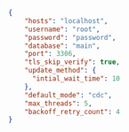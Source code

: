 
```json title="OLAKE_DIRECTORY/source.json"
{
    "hosts": "localhost",
    "username": "root",
    "password": "password",
    "database": "main",
    "port": 3306,
    "tls_skip_verify": true,
    "update_method": {
      "intial_wait_time": 10
    },
    "default_mode": "cdc",
    "max_threads": 5,
    "backoff_retry_count": 4
}
```